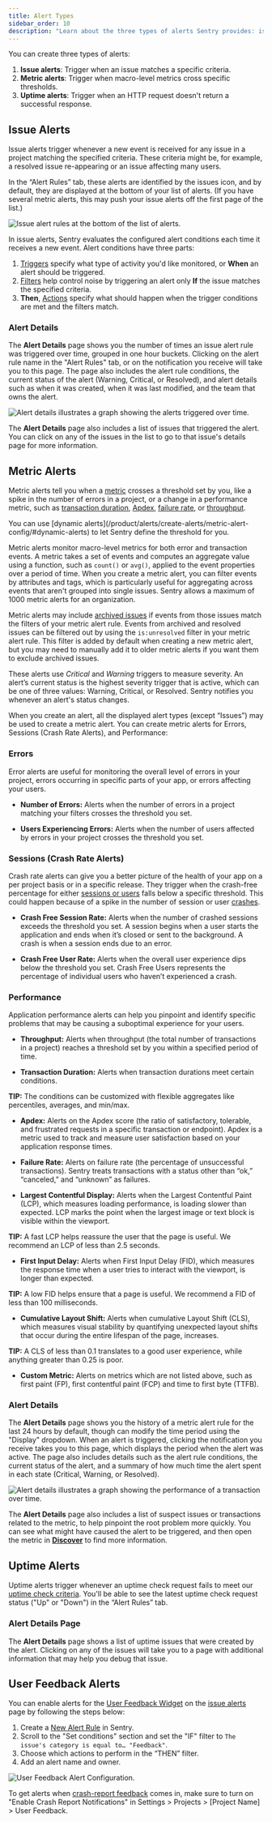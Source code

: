 ```yaml
---
title: Alert Types
sidebar_order: 10
description: "Learn about the three types of alerts Sentry provides: issue alerts, metric alerts, and uptime monitoring alerts."
---
```


You can create three types of alerts:

1. **Issue alerts**: Trigger when an issue matches a specific criteria.
2. **Metric alerts**: Trigger when macro-level metrics cross specific thresholds.
3. **Uptime alerts**: Trigger when an HTTP request doesn't return a successful response.

## Issue Alerts

Issue alerts trigger whenever a new event is received for any issue in a project matching the specified criteria. These criteria might be, for example, a resolved issue re-appearing or an issue affecting many users.

In the “Alert Rules” tab, these alerts are identified by the issues icon, and by default, they are displayed at the bottom of your list of alerts. (If you have several metric alerts, this may push your issue alerts off the first page of the list.)

![Issue alert rules at the bottom of the list of alerts.](./img/issue-alert-rules.png)

In issue alerts, Sentry evaluates the configured alert conditions each time it receives a new event. Alert conditions have three parts:

1. [Triggers](/product/alerts/create-alerts/issue-alert-config/#when-conditions-triggers) specify what type of activity you'd like monitored, or **When** an alert should be triggered.
2. [Filters](/product/alerts/create-alerts/issue-alert-config/#if-conditions-filters) help control noise by triggering an alert only **If** the issue matches the specified criteria.
3. **Then**, [Actions](/product/alerts/create-alerts/issue-alert-config/#then-conditions-actions) specify what should happen when the trigger conditions are met and the filters match.

### Alert Details

The **Alert Details** page shows you the number of times an issue alert rule was triggered over time, grouped in one hour buckets. Clicking on the alert rule name in the "Alert Rules" tab, or on the notification you receive will take you to this page. The page also includes the alert rule conditions, the current status of the alert (Warning, Critical, or Resolved), and alert details such as when it was created, when it was last modified, and the team that owns the alert.

![Alert details illustrates a graph showing the alerts triggered over time.](./img/issue-alert-status-page-example.png)

The **Alert Details** page also includes a list of issues that triggered the alert. You can click on any of the issues in the list to go to that issue's details page for more information.

## Metric Alerts

<Include name="feature-available-for-plan-team.mdx" />

Metric alerts tell you when a [metric](/product/performance/metrics/) crosses a threshold set by you, like a spike in the number of errors in a project, or a change in a performance metric, such as [transaction duration](/product/performance/metrics/#latency), [Apdex](/product/performance/metrics/#apdex), [failure rate](/product/performance/metrics/#failure-rate), or [throughput](/product/performance/metrics/#throughput-total-tpm-tps).

<Note>
You can use [dynamic alerts](/product/alerts/create-alerts/metric-alert-config/#dynamic-alerts) to let Sentry define the threshold for you.
</Note>

Metric alerts monitor macro-level metrics for both error and transaction events. A metric takes a set of events and computes an aggregate value using a function, such as `count()` or `avg()`, applied to the event properties over a period of time. When you create a metric alert, you can filter events by attributes and <PlatformLink to="/enriching-events/tags/">tags</PlatformLink>, which is particularly useful for aggregating across events that aren't grouped into single issues. Sentry allows a maximum of 1000 metric alerts for an organization.

<Note>

Metric alerts may include [archived issues](/product/issues/states-triage/#archive) if events from those issues match the filters of your metric alert rule. Events from archived and resolved issues can be filtered out by using the `is:unresolved` filter in your metric alert rule. This filter is added by default when creating a new metric alert, but you may need to manually add it to older metric alerts if you want them to exclude archived issues.

</Note>

These alerts use _Critical_ and _Warning_ triggers to measure severity. An alert’s current status is the highest severity trigger that is active, which can be one of three values: Warning, Critical, or Resolved. Sentry notifies you whenever an alert's status changes.

When you create an alert, all the displayed alert types (except “Issues”) may be used to create a metric alert. You can create metric alerts for Errors, Sessions (Crash Rate Alerts), and Performance:

### Errors

Error alerts are useful for monitoring the overall level of errors in your project, errors occurring in specific parts of your app, or errors affecting your users.

- **Number of Errors:** <a name="number-of-errors"></a>
  Alerts when the number of errors in a project matching your filters crosses the threshold you set.

- **Users Experiencing Errors:** <a name="users-experiencing-errors"></a>
  Alerts when the number of users affected by errors in your project crosses the threshold you set.

### Sessions (Crash Rate Alerts)

Crash rate alerts can give you a better picture of the health of your app on a per project basis or in a specific release. They trigger when the crash-free percentage for either [sessions or users](/product/releases/health/#active-sessionsusers) falls below a specific threshold. This could happen because of a spike in the number of session or user [crashes](/product/releases/health/#crash).

- **Crash Free Session Rate:** <a name="crash-free-session-rate"></a>
  Alerts when the number of crashed sessions exceeds the threshold you set. A session begins when a user starts the application and ends when it’s closed or sent to the background. A crash is when a session ends due to an error.

- **Crash Free User Rate:** <a name="crash-free-user-rate"></a>
  Alerts when the overall user experience dips below the threshold you set. Crash Free Users represents the percentage of individual users who haven’t experienced a crash.

### Performance

Application performance alerts can help you pinpoint and identify specific problems that may be causing a suboptimal experience for your users.

- **Throughput:** <a name="throughput"></a>
  Alerts when throughput (the total number of transactions in a project) reaches a threshold set by you within a specified period of time.

- **Transaction Duration:** <a name="transaction-duration"></a>
  Alerts when transaction durations meet certain conditions.

**TIP:** The conditions can be customized with flexible aggregates like percentiles, averages, and min/max.

- **Apdex:** <a name="apdex"></a>
  Alerts on the Apdex score (the ratio of satisfactory, tolerable, and frustrated requests in a specific transaction or endpoint). Apdex is a metric used to track and measure user satisfaction based on your application response times.

- **Failure Rate:** <a name="failure-rate"></a>
  Alerts on failure rate (the percentage of unsuccessful transactions). Sentry treats transactions with a status other than “ok,” “canceled,” and “unknown” as failures.

- **Largest Contentful Display:** <a name="largest-contentful-display"></a>
  Alerts when the Largest Contentful Paint (LCP), which measures loading performance, is loading slower than expected. LCP marks the point when the largest image or text block is visible within the viewport.

**TIP:** A fast LCP helps reassure the user that the page is useful. We recommend an LCP of less than 2.5 seconds.

- **First Input Delay:** <a name="first-input-delay"></a>
  Alerts when First Input Delay (FID), which measures the response time when a user tries to interact with the viewport, is longer than expected.

**TIP:** A low FID helps ensure that a page is useful. We recommend a FID of less than 100 milliseconds.

- **Cumulative Layout Shift:** <a name="cumulative-layout-shift"></a>
  Alerts when cumulative Layout Shift (CLS), which measures visual stability by quantifying unexpected layout shifts that occur during the entire lifespan of the page, increases.

**TIP:** A CLS of less than 0.1 translates to a good user experience, while anything greater than 0.25 is poor.

- **Custom Metric:** <a name="custom-metric"></a>
  Alerts on metrics which are not listed above, such as first paint (FP), first contentful paint (FCP) and time to first byte (TTFB).

### Alert Details

The **Alert Details** page shows you the history of a metric alert rule for the last 24 hours by default, though can modify the time period using the "Display" dropdown. When an alert is triggered, clicking the notification you receive takes you to this page, which displays the period when the alert was active. The page also includes details such as the alert rule conditions, the current status of the alert, and a summary of how much time the alert spent in each state (Critical, Warning, or Resolved).

![Alert details illustrates a graph showing the performance of a transaction over time.](./img/alert-details-example.png)

The **Alert Details** page also includes a list of suspect issues or transactions related to the metric, to help pinpoint the root problem more quickly. You can see what might have caused the alert to be triggered, and then open the metric in **[Discover](/product/explore/discover-queries)** to find more information.

## Uptime Alerts

<Include name="feature-stage-beta-uptime.mdx" />

Uptime alerts trigger whenever an uptime check request fails to meet our [uptime check criteria](/product/alerts/uptime-monitoring/#uptime-check-criteria). You'll be able to see the latest uptime check request status ("Up" or "Down") in the “Alert Rules” tab.


### Alert Details Page

The **Alert Details** page shows a list of uptime issues that were created by the alert. Clicking on any of the issues will take you to a page with additional information that may help you debug that issue.

## User Feedback Alerts

You can enable alerts for the [User Feedback Widget](/product/user-feedback/#user-feedback-widget) on the [issue alerts](https://sentry.io/orgredirect/organizations/:orgslug/alerts/new/issue/) page by following the steps below:

1. Create a [New Alert Rule](https://sentry.io/orgredirect/organizations/:orgslug/alerts/new/issue/) in Sentry.
2. Scroll to the "Set conditions" section and set the "IF" filter to `The issue's category is equal to… "Feedback"`.
3. Choose which actions to perform in the “THEN” filter.
4. Add an alert name and owner.

![User Feedback Alert Configuration.](../user-feedback/img/user-feedback-alert-configuration.png)

To get alerts when [crash-report feedback](/product/user-feedback/#crash-report-modal) comes in, make sure to turn on "Enable Crash Report Notifications" in Settings > Projects > [Project Name] > User Feedback.



